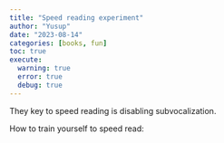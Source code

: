 ```yaml
---
title: "Speed reading experiment"
author: "Yusup"
date: "2023-08-14"
categories: [books, fun]
toc: true
execute:
  warning: true
  error: true
  debug: true
---
```


They key to speed reading is disabling subvocalization.


How to train yourself to speed read:
